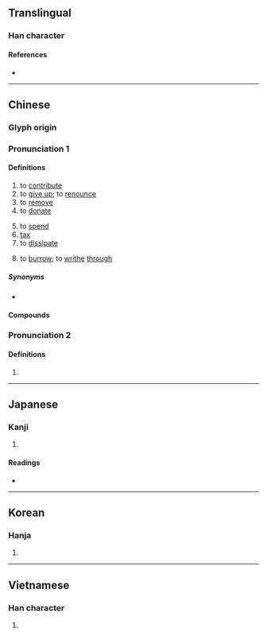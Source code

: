 {{character info}}
{{character info|0x2F8B7}}
==Translingual==

===Han character===
{{Han char|rn=64|rad=手|as=07|sn=10|four=56027|canj=QRB|ids=⿰扌肙}}


====References====
* {{Han ref|kx=0434.020|dkj=12150|dj=0783.090|hdz=31882.060|uh=6350|ud=25424|bh=AEBD|bd=44733}}

----

==Chinese==
{{zh-forms|alt=瓹-Cantonese,蜎-Cantonese}}

===Glyph origin===
{{Han etym}}

===Pronunciation 1===
{{zh-pron
|m=juān
|c=gyun1
|h=pfs=kiên
|mn=koan/iân
|mn_note=iân - now uncommon, usually written as {{zh-l|*緣}} (e.g. in {{zh-l|*題緣}})
|mn-t=giang1/giêng1
|mn-t_note=giang1 - Shantou; giêng1 - Chaozhou
|mc=y
|oc=y
|ma=Zh-juān.ogg
|cat=v,n
}}

====Definitions====
{{zh-hanzi}}

# to [[contribute]]
# to [[give up]]; to [[renounce]]
# to [[remove]]
# to [[donate]]
#: {{zh-x|把……捐 給 慈善.機構|to '''donate'''... to charity}}
# to [[spend]]
# [[tax]]
# to [[dissipate]]
# {{lb|zh|Cantonese}} to [[burrow]]; to [[writhe]] [[through]]
#: {{zh-syn|鑽}}
#: {{zh-x|捐山窿|to '''burrow''' through a tunnel|C}}
#: {{zh-x|捐窿捐罅|to go to all sorts of places ''(lit. "to '''burrow''' through holes and cracks")''|C}}
#: {{zh-x|@周慧'''娟'''|Chow Wai Kuen {{q|humorous ficticious name, nearly homophonous with {{l|zh|[[周圍]]'''捐'''}} "'''burrowing''' everywhere"}}|C}}
#: {{zh-x|冬天 捐 咗 入 被{pei5}竇 度 就 唔願 起身。|In the winter, once [you] '''get under''' a quilt, [you] don't want to get out.|C|ref={{lang|zh|開放詞典}} [Kaifang Cidian]}}

=====Synonyms=====
* {{s|to give up}}
{{zh-syn-saurus|拋棄}}

====Compounds====
{{zh-der|募捐|上捐|城門捐|慷慨捐生|公益捐|捐瘠|捐血|樂捐|捐軀赴難|捐局|捐館|捐前程|捐冊|捐稅|捐身|捐忿與瑕|捐募|捐軀報國|為國捐軀|捐棄|捐贈|捐華務實|捐助|稅捐|捐背|秋扇見捐|捐官|捐監|捐除|捐錢|登枝捐本|捐廢|捐軀殞首|捐棄成見|捐生殉國|獨捐|捐軀濟難|捐軀疆場|房捐|捐款|捐生|棄捐|捐殘去殺|捐貲|捐輸|摭華捐實|斷首捐軀|捐軀|捐金抵璧|捐獻|捐班|賑捐|膏捐|花捐|附捐郵票|鋪捐|細大不捐|認捐|輸捐|苛捐雜稅|唐捐}}

===Pronunciation 2===
{{zh-pron
|m=yuán
|cat=pn
}}

====Definitions====
{{zh-hanzi}}

# {{zh-only|捐毒}}

{{zh-cat|Taxation|Advanced}}

----

==Japanese==

===Kanji===
{{ja-kanji|grade=|rs=手07}}

# {{rfdef|ja|sort=手07}}

====Readings====
* {{ja-readings
|goon=えん
|kanon=えん
|kun=す-てる, あた-える}}

----

==Korean==

===Hanja===
{{ko-hanja|hangeul=연|eumhun=|rv=yeon|mr=yŏn|y=yen}}

# {{rfdef|ko|sort=手07}}

----

==Vietnamese==

===Han character===
{{vi-readings|reading=quyên, quen, quên|rs=手07}}

# {{rfdef|vi|sort=手07}}
